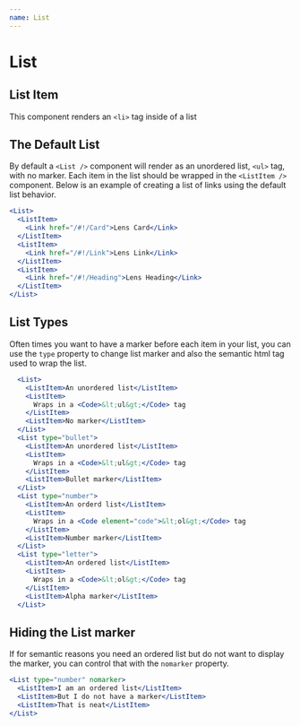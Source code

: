 ```yaml
---
name: List
---
```


# List

<ComponentDetail of="List" />

## List Item

<ComponentDetail of="ListItem" github="List/ListItem" />

This component renders an `<li>` tag inside of a list

## The Default List

By default a `<List />` component will render as an unordered list, `<ul>` tag, with no marker. Each item in the list should be wrapped in the `<ListItem />` component. Below is an example of creating a list of links using the default list behavior.

```jsx
<List>
  <ListItem>
    <Link href="/#!/Card">Lens Card</Link>
  </ListItem>
  <ListItem>
    <Link href="/#!/Link">Lens Link</Link>
  </ListItem>
  <ListItem>
    <Link href="/#!/Heading">Lens Heading</Link>
  </ListItem>
</List>
```

## List Types

Often times you want to have a marker before each item in your list, you can use the `type` property to change list marker and also the semantic html tag used to wrap the list.

```jsx
  <List>
    <ListItem>An unordered list</ListItem>
    <ListItem>
      Wraps in a <Code>&lt;ul&gt;</Code> tag
    </ListItem>
    <ListItem>No marker</ListItem>
  </List>
  <List type="bullet">
    <ListItem>An unordered list</ListItem>
    <ListItem>
      Wraps in a <Code>&lt;ul&gt;</Code> tag
    </ListItem>
    <ListItem>Bullet marker</ListItem>
  </List>
  <List type="number">
    <ListItem>An orderd list</ListItem>
    <ListItem>
      Wraps in a <Code element="code">&lt;ol&gt;</Code> tag
    </ListItem>
    <ListItem>Number marker</ListItem>
  </List>
  <List type="letter">
    <ListItem>An ordered list</ListItem>
    <ListItem>
      Wraps in a <Code>&lt;ol&gt;</Code> tag
    </ListItem>
    <ListItem>Alpha marker</ListItem>
  </List>
```

## Hiding the List marker

If for semantic reasons you need an ordered list but do not want to display the marker, you can control that with the `nomarker` property.

```jsx
<List type="number" nomarker>
  <ListItem>I am an ordered list</ListItem>
  <ListItem>But I do not have a marker</ListItem>
  <ListItem>That is neat</ListItem>
</List>
```
